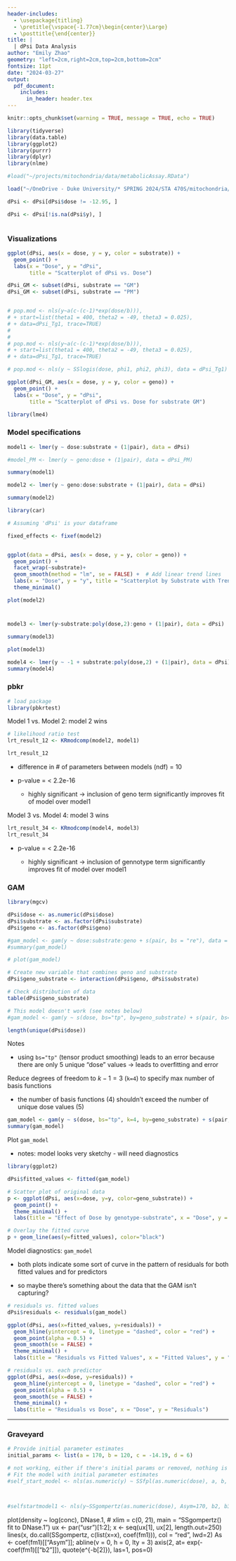 ```yaml
---
header-includes:
  - \usepackage{titling}
  - \pretitle{\vspace{-1.77cm}\begin{center}\Large}
  - \posttitle{\end{center}}
title: |
  | dPsi Data Analysis
author: "Emily Zhao"
geometry: "left=2cm,right=2cm,top=2cm,bottom=2cm"
fontsize: 11pt
date: "2024-03-27"
output:
  pdf_document:
    includes:
      in_header: header.tex
---
```


```r
knitr::opts_chunk$set(warning = TRUE, message = TRUE, echo = TRUE)
```

```r

library(tidyverse)
library(data.table)
library(ggplot2)
library(purrr)
library(dplyr)
library(nlme)

```

```r

#load("~/projects/mitochondria/data/metabolicAssay.RData")

load("~/OneDrive - Duke University/* SPRING 2024/STA 470S/mitochondria/data/metabolicAssay.RData")

dPsi <- dPsi[dPsi$dose != -12.95, ]

dPsi <- dPsi[!is.na(dPsi$y), ]



```

### Visualizations

```r
ggplot(dPsi, aes(x = dose, y = y, color = substrate)) +
  geom_point() +
  labs(x = "Dose", y = "dPsi",
       title = "Scatterplot of dPsi vs. Dose")
```

```r

dPsi_GM <- subset(dPsi, substrate == "GM")
dPsi_GM <- subset(dPsi, substrate == "PM")


# pop.mod <- nls(y~a(c-(c-1)*exp(dose/b))),
# + start=list(theta1 = 400, theta2 = -49, theta3 = 0.025),
# + data=dPsi_Tg1, trace=TRUE)
# 
# 
# pop.mod <- nls(y~a(c-(c-1)*exp(dose/b))),
# + start=list(theta1 = 400, theta2 = -49, theta3 = 0.025),
# + data=dPsi_Tg1, trace=TRUE)

```

```r
# pop.mod <- nls(y ~ SSlogis(dose, phi1, phi2, phi3), data = dPsi_Tg1)
```

```r

ggplot(dPsi_GM, aes(x = dose, y = y, color = geno)) +
  geom_point() +
  labs(x = "Dose", y = "dPsi",
       title = "Scatterplot of dPsi vs. Dose for substrate GM")
```

```r
library(lme4)
```

### Model specifications

```r

model1 <- lmer(y ~ dose:substrate + (1|pair), data = dPsi)

#model_PM <- lmer(y ~ geno:dose + (1|pair), data = dPsi_PM)

summary(model1)

model2 <- lmer(y ~ geno:dose:substrate + (1|pair), data = dPsi)

summary(model2)

library(car)

```

```r
# Assuming 'dPsi' is your dataframe

fixed_effects <- fixef(model2)


ggplot(data = dPsi, aes(x = dose, y = y, color = geno)) +
  geom_point() +
  facet_wrap(~substrate)+
  geom_smooth(method = "lm", se = FALSE) +  # Add linear trend lines
  labs(x = "Dose", y = "y", title = "Scatterplot by Substrate with Trend Lines") +
  theme_minimal()

```

```r
plot(model2)

```

# 

```r
model3 <- lmer(y~substrate:poly(dose,2):geno + (1|pair), data = dPsi)

summary(model3)
```

```r
plot(model3)
```

```r
model4 <- lmer(y ~ -1 + substrate:poly(dose,2) + (1|pair), data = dPsi)
summary(model4)
```

### pbkr

```r
# load package
library(pbkrtest)
```

Model 1 vs. Model 2: model 2 wins

```r
# likelihood ratio test
lrt_result_12 <- KRmodcomp(model2, model1)

lrt_result_12
```

-   difference in \# of parameters between models (ndf) = 10

-   p-value = \< 2.2e-16

    -   highly significant -\> inclusion of geno term significantly improves fit of model over model1

Model 3 vs. Model 4: model 3 wins

```r
lrt_result_34 <- KRmodcomp(model4, model3)
lrt_result_34
```

-   p-value = \< 2.2e-16

    -   highly significant -\> inclusion of gennotype term significantly improves fit of model over model1

### GAM

```r
library(mgcv)

dPsi$dose <- as.numeric(dPsi$dose)
dPsi$substrate <- as.factor(dPsi$substrate)
dPsi$geno <- as.factor(dPsi$geno)

#gam_model <- gam(y ~ dose:substrate:geno + s(pair, bs = "re"), data = dPsi)
#summary(gam_model)
```

```r
# plot(gam_model)
```

```r
# Create new variable that combines geno and substrate
dPsi$geno_substrate <- interaction(dPsi$geno, dPsi$substrate)

# Check distribution of data
table(dPsi$geno_substrate)

# This model doesn't work (see notes below)
#gam_model <- gam(y ~ s(dose, bs="tp", by=geno_substrate) + s(pair, bs="re"), data = dPsi) 

length(unique(dPsi$dose))
```

Notes

-   using `bs="tp"` (tensor product smoothing) leads to an error because there are only 5 unique "dose" values -\> leads to overfitting and error

Reduce degrees of freedom to $k-1=3$ (`k=4`) to specify max number of basis functions

-   the number of basis functions (4) shouldn't exceed the number of unique dose values (5)

```r
gam_model <- gam(y ~ s(dose, bs="tp", k=4, by=geno_substrate) + s(pair, bs="re"), data = dPsi)
summary(gam_model)
```

Plot `gam_model`

-   notes: model looks very sketchy - will need diagnostics

```r
library(ggplot2)

dPsi$fitted_values <- fitted(gam_model)

# Scatter plot of original data
p <- ggplot(dPsi, aes(x=dose, y=y, color=geno_substrate)) +
  geom_point() +
  theme_minimal() +
  labs(title = "Effect of Dose by genotype-substrate", x = "Dose", y = "Response")

# Overlay the fitted curve
p + geom_line(aes(y=fitted_values), color="black")
```

Model diagnostics: `gam_model`

-   both plots indicate some sort of curve in the pattern of residuals for both fitted values and for predictors

-   so maybe there's something about the data that the GAM isn't capturing?

```r
# residuals vs. fitted values
dPsi$residuals <- residuals(gam_model)

ggplot(dPsi, aes(x=fitted_values, y=residuals)) +
  geom_hline(yintercept = 0, linetype = "dashed", color = "red") +
  geom_point(alpha = 0.5) +
  geom_smooth(se = FALSE) +
  theme_minimal() +
  labs(title = "Residuals vs Fitted Values", x = "Fitted Values", y = "Residuals")
```

```r
# residuals vs. each predictor
ggplot(dPsi, aes(x=dose, y=residuals)) +
  geom_hline(yintercept = 0, linetype = "dashed", color = "red") +
  geom_point(alpha = 0.5) +
  geom_smooth(se = FALSE) +
  theme_minimal() +
  labs(title = "Residuals vs Dose", x = "Dose", y = "Residuals")

```

------------------------------------------------------------------------

### Graveyard

```r

# Provide initial parameter estimates
initial_params <- list(a = 170, b = 120, c = -14.19, d = 6)

# not working, either if there's initial params or removed, nothing is working
# Fit the model with initial parameter estimates
#self_start_model <- nls(as.numeric(y) ~ SSfpl(as.numeric(dose), a, b, c, d)|geno, data = dPsi_GM, start = initial_params)



#selfstartmodel1 <- nls(y~SSgompertz(as.numeric(dose), Asym=170, b2, b3)|geno, data=dPsi_GM)


```

plot(density \~ log(conc), DNase.1, \# xlim = c(0, 21), main = "SSgompertz() fit to DNase.1") ux \<- par("usr")\[1:2\]; x \<- seq(ux\[1\], ux\[2\], length.out=250) lines(x, do.call(SSgompertz, c(list(x=x), coef(fm1))), col = "red", lwd=2) As \<- coef(fm1)\[\["Asym"\]\]; abline(v = 0, h = 0, lty = 3) axis(2, at= exp(-coef(fm1)\[\["b2"\]\]), quote(e\^{-b\[2\]}), las=1, pos=0)
